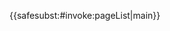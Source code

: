{{<includeonly>safesubst:</includeonly>#invoke:pageList|main}}<noinclude>
{{documentation}}
<!-- Categories go on the /doc subpage, and interwikis go on Wikidata. -->
</noinclude>